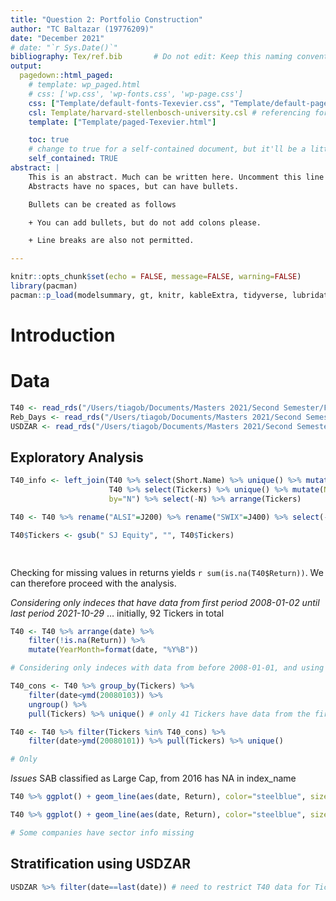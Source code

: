 ```yaml
---
title: "Question 2: Portfolio Construction"
author: "TC Baltazar (19776209)"
date: "December 2021"
# date: "`r Sys.Date()`"
bibliography: Tex/ref.bib       # Do not edit: Keep this naming convention and location.
output:
  pagedown::html_paged:
    # template: wp_paged.html
    # css: ['wp.css', 'wp-fonts.css', 'wp-page.css']
    css: ["Template/default-fonts-Texevier.css", "Template/default-page-Texevier.css", "Template/default-Texevier.css"]
    csl: Template/harvard-stellenbosch-university.csl # referencing format used.
    template: ["Template/paged-Texevier.html"]

    toc: true
    # change to true for a self-contained document, but it'll be a litte slower for Pandoc to render
    self_contained: TRUE
abstract: |
    This is an abstract. Much can be written here. Uncomment this line to go without an abstract.
    Abstracts have no spaces, but can have bullets.

    Bullets can be created as follows

    + You can add bullets, but do not add colons please.

    + Line breaks are also not permitted.

---
```


```r
knitr::opts_chunk$set(echo = FALSE, message=FALSE, warning=FALSE)
library(pacman)
pacman::p_load(modelsummary, gt, knitr, kableExtra, tidyverse, lubridate)
```

\newpage

# Introduction {-}


# Data  {-}

```r
T40 <- read_rds("/Users/tiagob/Documents/Masters 2021/Second Semester/Financial Econometrics/data/T40.rds")
Reb_Days <- read_rds("/Users/tiagob/Documents/Masters 2021/Second Semester/Financial Econometrics/data/Rebalance_days.rds")
USDZAR <- read_rds("/Users/tiagob/Documents/Masters 2021/Second Semester/Financial Econometrics/data/usdzar.rds")
```


## Exploratory Analysis

```r
T40_info <- left_join(T40 %>% select(Short.Name) %>% unique() %>% mutate(N=(1:92)),
                      T40 %>% select(Tickers) %>% unique() %>% mutate(N=(1:92)),
                      by="N") %>% select(-N) %>% arrange(Tickers)

T40 <- T40 %>% rename("ALSI"=J200) %>% rename("SWIX"=J400) %>% select(-Short.Name)

T40$Tickers <- gsub(" SJ Equity", "", T40$Tickers)

    
```

Checking for missing values in returns yields `r sum(is.na(T40$Return))`. We can therefore proceed with the analysis.

*Considering only indeces that have data from first period 2008-01-02 until last period 2021-10-29* ... initially, 92 Tickers in total

```r

T40 <- T40 %>% arrange(date) %>%
    filter(!is.na(Return)) %>%
    mutate(YearMonth=format(date, "%Y%B"))

# Considering only indeces with data from before 2008-01-01, and using this as common start date

T40_cons <- T40 %>% group_by(Tickers) %>%
    filter(date<ymd(20080103)) %>%
    ungroup() %>%
    pull(Tickers) %>% unique() # only 41 Tickers have data from the first date (2008-01-02)

T40 <- T40 %>% filter(Tickers %in% T40_cons) %>%
    filter(date>ymd(20080101)) %>% pull(Tickers) %>% unique()

# Only 

```

*Issues*
SAB classified as Large Cap, from 2016 has NA in index_name






```r

T40 %>% ggplot() + geom_line(aes(date, Return), color="steelblue", size=1.2, alpha=0.8) +fmxdat::theme_fmx() + fmxdat::fmx_cols() + facet_wrap(~Sector)

```

```r

T40 %>% ggplot() + geom_line(aes(date, Return), color="steelblue", size=1.2, alpha=0.8) +fmxdat::theme_fmx() + fmxdat::fmx_cols() + facet_wrap(~Index_Name)

# Some companies have sector info missing
```



## Stratification using USDZAR

```r
USDZAR %>% filter(date==last(date)) # need to restrict T40 data for Tickers that have data until this date.
```






















